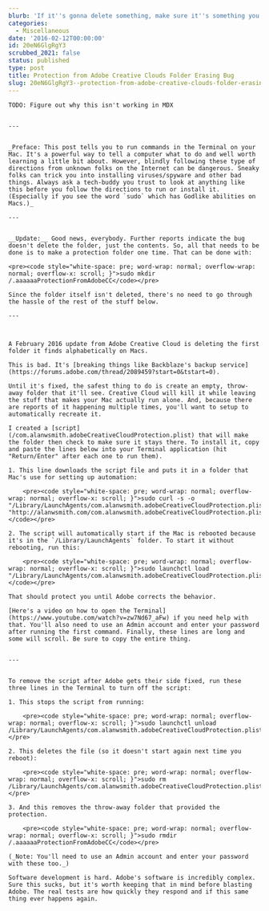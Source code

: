 ```yaml
---
blurb: 'If it''s gonna delete something, make sure it''s something you don''t care about.'
categories:
  - Miscellaneous
date: '2016-02-12T00:00:00'
id: 20eN6GlgRgY3
scrubbed_2021: false
status: published
type: post
title: Protection from Adobe Creative Clouds Folder Erasing Bug
slug: 20eN6GlgRgY3--protection-from-adobe-creative-clouds-folder-erasing-bug
---
```


```
TODO: Figure out why this isn't working in MDX


---


_Preface: This post tells you to run commands in the Terminal on your Mac. It's a powerful way to tell a computer what to do and well worth learning a little bit about. However, blindly following these type of directions from unknown folks on the Internet can be dangerous. Sneaky folks can trick you into installing viruses/spyware and other bad things. Always ask a tech-buddy you trust to look at anything like this before you follow the directions to run or install it. (Especially if you see the word `sudo` which has Godlike abilities on Macs.)_

---


__Update:__ Good news, everybody. Further reports indicate the bug doesn't delete the folder, just the contents. So, all that needs to be done is to make a protection folder one time. That can be done with:

<pre><code style="white-space: pre; word-wrap: normal; overflow-wrap: normal; overflow-x: scroll; }">sudo mkdir /.aaaaaaProtectionFromAdobeCC</code></pre>

Since the folder itself isn't deleted, there's no need to go through the hassle of the rest of the stuff below. 

---



A February 2016 update from Adobe Creative Cloud is deleting the first folder it finds alphabetically on Macs.

This is bad. It's [breaking things like Backblaze's backup service](https://forums.adobe.com/thread/2089459?start=0&tstart=0). 

Until it's fixed, the safest thing to do is create an empty, throw-away folder that it'll see. Creative Cloud will kill it while leaving the stuff that makes your Mac actually run alone. And, because there are reports of it happening multiple times, you'll want to setup to automatically recreate it. 

I created a [script](/com.alanwsmith.adobeCreativeCloudProtection.plist) that will make the folder then check to make sure it stays there. To install it, copy and paste the lines below into your Terminal application (hit "Return/Enter" after each one to run them).

1. This line downloads the script file and puts it in a folder that Mac's use for setting up automation:

    <pre><code style="white-space: pre; word-wrap: normal; overflow-wrap: normal; overflow-x: scroll; }">sudo curl -s -o "/Library/LaunchAgents/com.alanwsmith.adobeCreativeCloudProtection.plist" "http://alanwsmith.com/com.alanwsmith.adobeCreativeCloudProtection.plist"</code></pre>

2. The script will automatically start if the Mac is rebooted because it's in the `/Library/LaunchAgents` folder. To start it without rebooting, run this:

    <pre><code style="white-space: pre; word-wrap: normal; overflow-wrap: normal; overflow-x: scroll; }">sudo launchctl load "/Library/LaunchAgents/com.alanwsmith.adobeCreativeCloudProtection.plist"</code></pre>

That should protect you until Adobe corrects the behavior.

[Here's a video on how to open the Terminal](https://www.youtube.com/watch?v=zw7Nd67_aFw) if you need help with that. You'll also need to use an Admin account and enter your password after running the first command. Finally, these lines are long and some will scroll. Be sure to copy the entire thing.


---


To remove the script after Adobe gets their side fixed, run these three lines in the Terminal to turn off the script:

1. This stops the script from running:

    <pre><code style="white-space: pre; word-wrap: normal; overflow-wrap: normal; overflow-x: scroll; }">sudo launchctl unload /Library/LaunchAgents/com.alanwsmith.adobeCreativeCloudProtection.plist</code></pre>

2. This deletes the file (so it doesn't start again next time you reboot):

    <pre><code style="white-space: pre; word-wrap: normal; overflow-wrap: normal; overflow-x: scroll; }">sudo rm /Library/LaunchAgents/com.alanwsmith.adobeCreativeCloudProtection.plist</code></pre>

3. And this removes the throw-away folder that provided the protection. 

    <pre><code style="white-space: pre; word-wrap: normal; overflow-wrap: normal; overflow-x: scroll; }">sudo rmdir /.aaaaaaProtectionFromAdobeCC</code></pre>

(_Note: You'll need to use an Admin account and enter your password with these too._)

Software development is hard. Adobe's software is incredibly complex. Sure this sucks, but it's worth keeping that in mind before blasting Adobe. The real tests are how quickly they respond and if this same thing ever happens again.
```
